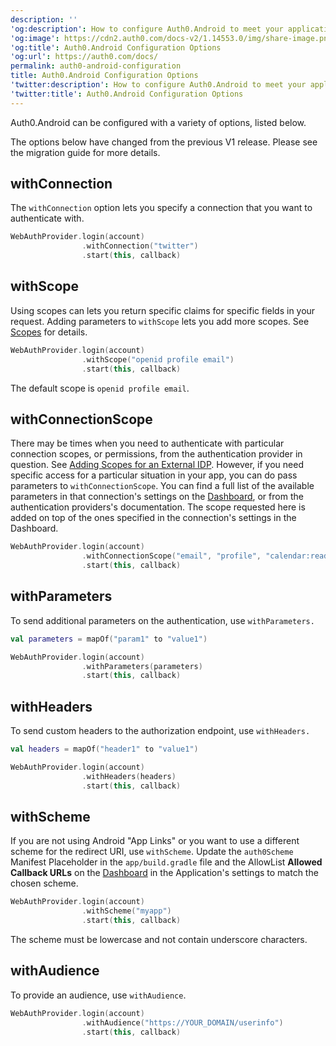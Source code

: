 ---
description: ''
'og:description': How to configure Auth0.Android to meet your application's needs
'og:image': https://cdn2.auth0.com/docs-v2/1.14553.0/img/share-image.png
'og:title': Auth0.Android Configuration Options
'og:url': https://auth0.com/docs/
permalink: auth0-android-configuration
title: Auth0.Android Configuration Options
'twitter:description': How to configure Auth0.Android to meet your application's needs
'twitter:title': Auth0.Android Configuration Options
---
Auth0.Android can be configured with a variety of options, listed below.

<Callout icon="file-lines" color="#0EA5E9" iconType="regular">

The options below have changed from the previous V1 release. Please see the migration guide for more details.

</Callout>

## withConnection

The `withConnection` option lets you specify a connection that you want to authenticate with.

```kotlin lines
WebAuthProvider.login(account)
                .withConnection("twitter")
                .start(this, callback)
```

## withScope

Using scopes can lets you return specific claims for specific fields in your request. Adding parameters to `withScope` lets you add more scopes. See [Scopes](/docs/get-started/apis/scopes) for details.

```kotlin lines
WebAuthProvider.login(account)
                .withScope("openid profile email")
                .start(this, callback)
```

The default scope is `openid profile email`.

## withConnectionScope

There may be times when you need to authenticate with particular connection scopes, or permissions, from the authentication provider in question. See [Adding Scopes for an External IDP](/docs/authenticate/identity-providers/adding-scopes-for-an-external-idp). However, if you need specific access for a particular situation in your app, you can do pass parameters to `withConnectionScope`. You can find a full list of the available parameters in that connection's settings on the [Dashboard](https://manage.auth0.com/#), or from the authentication providers's documentation. The scope requested here is added on top of the ones specified in the connection's settings in the Dashboard.

```kotlin lines
WebAuthProvider.login(account)
                .withConnectionScope("email", "profile", "calendar:read")
                .start(this, callback)
```

## withParameters

To send additional parameters on the authentication, use `withParameters.`

```kotlin lines
val parameters = mapOf("param1" to "value1")

WebAuthProvider.login(account)
                .withParameters(parameters)
                .start(this, callback)
```

## withHeaders

To send custom headers to the authorization endpoint, use `withHeaders.`

```kotlin lines
val headers = mapOf("header1" to "value1")

WebAuthProvider.login(account)
                .withHeaders(headers)
                .start(this, callback)
```

## withScheme

If you are not using Android "App Links" or you want to use a different scheme for the redirect URI, use `withScheme`. Update the `auth0Scheme` Manifest Placeholder in the `app/build.gradle` file and the AllowList **Allowed Callback URLs** on the [Dashboard](https://manage.auth0.com/#) in the Application's settings to match the chosen scheme.

```kotlin lines
WebAuthProvider.login(account)
                .withScheme("myapp")
                .start(this, callback)
```

<Warning>

The scheme must be lowercase and not contain underscore characters.

</Warning>

## withAudience

To provide an <Tooltip tip="Audience: Unique identifier of the audience for an issued token. Named aud in a token, its value contains the ID of either an application (Client ID) for an ID Token or an API (API Identifier) for an Access Token." cta="View Glossary" href="/docs/glossary?term=audience">audience</Tooltip>, use `withAudience`.

```kotlin lines
WebAuthProvider.login(account)
                .withAudience("https://YOUR_DOMAIN/userinfo")
                .start(this, callback)
```